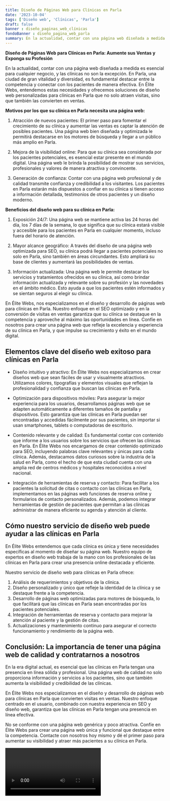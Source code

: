 ```yaml
---
title: Diseño de Páginas Web para Clínicas en Parla
date: '2023-10-04'
tags: ['Diseño web', 'Clínicas', 'Parla']
draft: false
banner : diseño_paginas_web_clínicas
fondoBanner : diseño_pagina_web_parla
summary: En la actualidad, contar con una página web diseñada a medida es esencial para cualquier negocio, y las clínicas no son la excepción. En Parla, una ciudad de gran vitalidad y diversidad, es fundamental destacar entre la competencia y conectar con los pacientes de manera efectiva. En Élite Webs, entendemos estas necesidades y ofrecemos soluciones de diseño web personalizadas para clínicas en Parla que no solo atraen visitas, sino que también las convierten en ventas.
---
```


**Diseño de Páginas Web para Clínicas en Parla: Aumente sus Ventas y Exponga su Profesión**

En la actualidad, contar con una página web diseñada a medida es esencial para cualquier negocio, y las clínicas no son la excepción. En Parla, una ciudad de gran vitalidad y diversidad, es fundamental destacar entre la competencia y conectar con los pacientes de manera efectiva. En Élite Webs, entendemos estas necesidades y ofrecemos soluciones de diseño web personalizadas para clínicas en Parla que no solo atraen visitas, sino que también las convierten en ventas.

**Motivos por los que su clínica en Parla necesita una página web:**

1. Atracción de nuevos pacientes: El primer paso para fomentar el crecimiento de su clínica y aumentar las ventas es captar la atención de posibles pacientes. Una página web bien diseñada y optimizada le permitirá destacarse en los motores de búsqueda y llegar a un público más amplio en Parla.

2. Mejora de la visibilidad online: Para que su clínica sea considerada por los pacientes potenciales, es esencial estar presente en el mundo digital. Una página web le brinda la posibilidad de mostrar sus servicios, profesionales y valores de manera atractiva y convincente.

3. Generación de confianza: Contar con una página web profesional y de calidad transmite confianza y credibilidad a los visitantes. Los pacientes en Parla estarán más dispuestos a confiar en su clínica si tienen acceso a información detallada, testimonios de otros pacientes y un diseño moderno.

**Beneficios del diseño web para su clínica en Parla:**

1. Exposición 24/7: Una página web se mantiene activa las 24 horas del día, los 7 días de la semana, lo que significa que su clínica estará visible y accesible para los pacientes en Parla en cualquier momento, incluso fuera del horario de atención.

2. Mayor alcance geográfico: A través del diseño de una página web optimizada para SEO, su clínica podrá llegar a pacientes potenciales no solo en Parla, sino también en áreas circundantes. Esto ampliará su base de clientes y aumentará las posibilidades de ventas.

3. Información actualizada: Una página web le permite destacar los servicios y tratamientos ofrecidos en su clínica, así como brindar información actualizada y relevante sobre su profesión y las novedades en el ámbito médico. Esto ayuda a que los pacientes estén informados y se sientan seguros al elegir su clínica.

En Élite Webs, nos especializamos en el diseño y desarrollo de páginas web para clínicas en Parla. Nuestro enfoque en el SEO optimizado y en la conversión de visitas en ventas garantiza que su clínica se destaque en la competencia y aproveche al máximo las oportunidades en línea. Confíe en nosotros para crear una página web que refleje la excelencia y experiencia de su clínica en Parla, y que impulse su crecimiento y éxito en el mundo digital.

<GifSeo />

<Cta />

## Elementos clave del diseño web exitoso para clínicas en Parla

- Diseño intuitivo y atractivo: En Élite Webs nos especializamos en crear diseños web que sean fáciles de usar y visualmente atractivos. Utilizamos colores, tipografías y elementos visuales que reflejan la profesionalidad y confianza que buscan las clínicas en Parla.

- Optimización para dispositivos móviles: Para asegurar la mejor experiencia para los usuarios, desarrollamos páginas web que se adapten automáticamente a diferentes tamaños de pantalla y dispositivos. Esto garantiza que las clínicas en Parla puedan ser encontradas y accedidas fácilmente por sus pacientes, sin importar si usan smartphones, tablets o computadoras de escritorio.

- Contenido relevante y de calidad: Es fundamental contar con contenido que informe a los usuarios sobre los servicios que ofrecen las clínicas en Parla. En Élite Webs nos encargamos de crear contenido optimizado para SEO, incluyendo palabras clave relevantes y únicas para cada clínica. Además, destacamos datos curiosos sobre la industria de la salud en Parla, como el hecho de que esta ciudad cuenta con una amplia red de centros médicos y hospitales reconocidos a nivel nacional.

- Integración de herramientas de reserva y contacto: Para facilitar a los pacientes la solicitud de citas o contacto con las clínicas en Parla, implementamos en las páginas web funciones de reserva online y formularios de contacto personalizados. Además, podemos integrar herramientas de gestión de pacientes que permitan a las clínicas administrar de manera eficiente su agenda y atención al cliente.

## Cómo nuestro servicio de diseño web puede ayudar a las clínicas en Parla

En Élite Webs entendemos que cada clínica es única y tiene necesidades específicas al momento de diseñar su página web. Nuestro equipo de expertos en diseño web trabaja de la mano con los profesionales de las clínicas en Parla para crear una presencia online destacada y eficiente.

Nuestro servicio de diseño web para clínicas en Parla ofrece:

1. Análisis de requerimientos y objetivos de la clínica.
2. Diseño personalizado y único que refleje la identidad de la clínica y se destaque frente a la competencia.
3. Desarrollo de páginas web optimizadas para motores de búsqueda, lo que facilitará que las clínicas en Parla sean encontradas por los pacientes potenciales.
4. Integración de herramientas de reserva y contacto para mejorar la atención al paciente y la gestión de citas.
5. Actualizaciones y mantenimiento continuo para asegurar el correcto funcionamiento y rendimiento de la página web.

## Conclusión: La importancia de tener una página web de calidad y contratarnos a nosotros

En la era digital actual, es esencial que las clínicas en Parla tengan una presencia en línea sólida y profesional. Una página web de calidad no solo proporciona información y servicios a los pacientes, sino que también aumenta la visibilidad y credibilidad de las clínicas.

En Élite Webs nos especializamos en el diseño y desarrollo de páginas web para clínicas en Parla que convierten visitas en ventas. Nuestro enfoque centrado en el usuario, combinado con nuestra experiencia en SEO y diseño web, garantiza que las clínicas en Parla tengan una presencia en línea efectiva.

No se conforme con una página web genérica y poco atractiva. Confíe en Élite Webs para crear una página web única y funcional que destaque entre la competencia. Contacte con nosotros hoy mismo y dé el primer paso para aumentar su visibilidad y atraer más pacientes a su clínica en Parla.

<Video />

<CtaBot job='Clínicas' city='Parla'/>

<Gmaps query='Parla+españa+maps' />